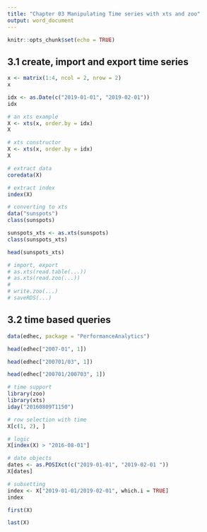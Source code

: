 ---
title: "Chapter 03 Manipulating Time series with xts and zoo"
output: word_document
---

```{r setup, include=FALSE}
knitr::opts_chunk$set(echo = TRUE)
```

## 3.1 create, import and export time series
```{r}
x <- matrix(1:4, ncol = 2, nrow = 2)
x
```
```{r}
idx <- as.Date(c("2019-01-01", "2019-02-01"))
idx
```
```{r}
# an xts example
X <- xts(x, order.by = idx)
X
```

```{r}
# xts constructor
X <- xts(x, order.by = idx)
X
```
```{r}
# extract data
coredata(X)
```
```{r}
# extract index
index(X)
```
```{r}
# converting to xts
data("sunspots")
class(sunspots)
```
```{r}
sunspots_xts <- as.xts(sunspots)
class(sunspots_xts)
```
```{r}
head(sunspots_xts)
```
```{r}
# import, export
# as.xts(read.table(...))
# as.xts(read.zoo(...))
# 
# write.zoo(...)
# saveRDS(...)
```

## 3.2 time based queries
```{r}
data(edhec, package = "PerformanceAnalytics")

head(edhec["2007-01", 1])
```
```{r}
head(edhec["200701/03", 1])
```
```{r}
head(edhec["200701/200703", 1])
```
```{r}
# time support
library(zoo)
library(xts)
iday("20160809T1150")
```

```{r}
# row selection with time
X[c(1, 2), ]
```
```{r}
# logic 
X[index(X) > "2016-08-01"]
```
```{r}
# date objects
dates <- as.POSIXct(c("2019-01-01", "2019-02-01 "))
X[dates]
```
```{r}
# subsetting
index <- X["2019-01-01/2019-02-01", which.i = TRUE]
index
```
```{r}
first(X)
```
```{r}
last(X)
```

